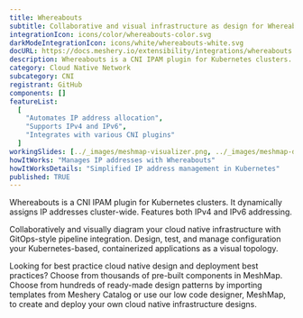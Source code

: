 ```yaml
---
title: Whereabouts
subtitle: Collaborative and visual infrastructure as design for Whereabouts
integrationIcon: icons/color/whereabouts-color.svg
darkModeIntegrationIcon: icons/white/whereabouts-white.svg
docURL: https://docs.meshery.io/extensibility/integrations/whereabouts
description: Whereabouts is a CNI IPAM plugin for Kubernetes clusters. It dynamically assigns IP addresses cluster-wide. Features both IPv4 and IPv6 addressing.
category: Cloud Native Network
subcategory: CNI
registrant: GitHub
components: []
featureList:
  [
    "Automates IP address allocation",
    "Supports IPv4 and IPv6",
    "Integrates with various CNI plugins"
  ]
workingSlides: [../_images/meshmap-visualizer.png, ../_images/meshmap-designer.png]
howItWorks: "Manages IP addresses with Whereabouts"
howItWorksDetails: "Simplified IP address management in Kubernetes"
published: TRUE
---
```


<p>
  Whereabouts is a CNI IPAM plugin for Kubernetes clusters. It dynamically assigns IP addresses
  cluster-wide. Features both IPv4 and IPv6 addressing.
</p>
<p>
  Collaboratively and visually diagram your cloud native infrastructure with GitOps-style pipeline
  integration. Design, test, and manage configuration your Kubernetes-based, containerized
  applications as a visual topology.
</p>
<p>
  Looking for best practice cloud native design and deployment best practices? Choose from thousands
  of pre-built components in MeshMap. Choose from hundreds of ready-made design patterns by
  importing templates from Meshery Catalog or use our low code designer, MeshMap, to create and
  deploy your own cloud native infrastructure designs.
</p>
